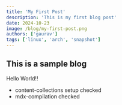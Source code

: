 ```yaml
---
title: 'My First Post'
description: 'This is my first blog post'
date: 2024-10-23
image: /blog/my-first-post.png
authors: ['gaurav']
tags: ['linux', 'arch', 'snapshot']
---
```



## This is a sample blog

Hello World!!
- content-collections setup checked
- mdx-compilation checked
